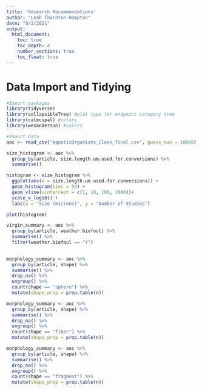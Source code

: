 ```yaml
---
title: 'Research Recommendations'
author: "Leah Thornton Hampton"
date: "8/2/2021"
output:
  html_document: 
    toc: true
    toc_depth: 4
    number_sections: true
    toc_float: true
---
```


# Data Import and Tidying

```r

#Import packages
library(tidyverse)
library(collapsibleTree) #plot type for endpoint category tree
library(calecopal) #colors 
library(wesanderson) #colors

#Import Data
aoc <- read_csv("AquaticOrganisms_Clean_final.csv", guess_max = 10000)

```

```r

size_histogram <- aoc %>% 
  group_by(article, size.length.um.used.for.conversions) %>% 
  summarise()

histogram <- size_histogram %>% 
  ggplot(aes(x = size.length.um.used.for.conversions)) +
  geom_histogram(bins = 50) +
  geom_vline(xintercept = c(1, 10, 100, 1000))+
  scale_x_log10() +
  labs(x = "Size (microns)", y = "Number of Studies")

plot(histogram)

```

```r

virgin_summary <- aoc %>% 
  group_by(article, weather.biofoul) %>% 
  summarise() %>%
  filter(weather.biofoul == "Y")
  
```

```r

morphology_summary <- aoc %>% 
  group_by(article, shape) %>% 
  summarise() %>% 
  drop_na() %>% 
  ungroup() %>% 
  count(shape == "sphere") %>%
  mutate(shape_prop = prop.table(n))  

morphology_summary <- aoc %>% 
  group_by(article, shape) %>% 
  summarise() %>% 
  drop_na() %>% 
  ungroup() %>% 
  count(shape == "fiber") %>%
  mutate(shape_prop = prop.table(n)) 

morphology_summary <- aoc %>% 
  group_by(article, shape) %>% 
  summarise() %>% 
  drop_na() %>% 
  ungroup() %>% 
  count(shape == "fragment") %>%
  mutate(shape_prop = prop.table(n)) 

```

